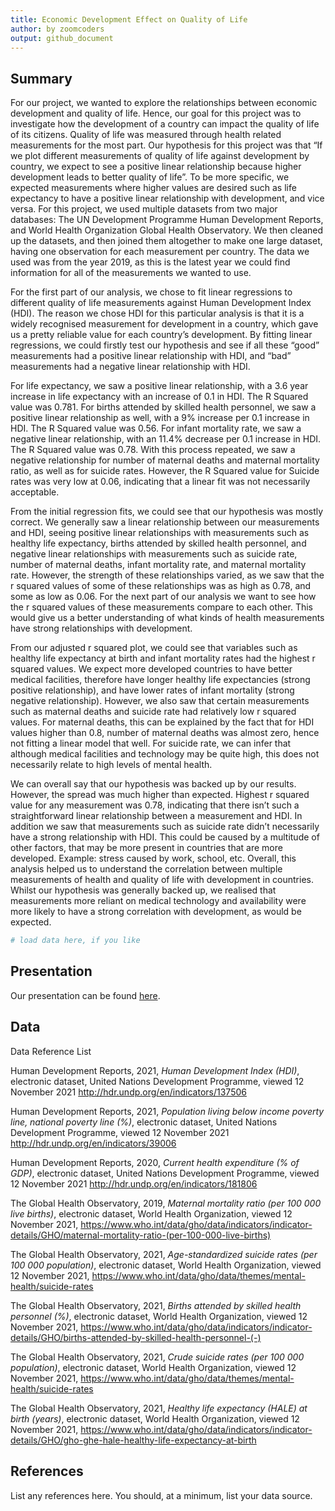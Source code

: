 ```yaml
---
title: Economic Development Effect on Quality of Life
author: by zoomcoders
output: github_document
---
```


## Summary

For our project, we wanted to explore the relationships between economic development and quality of life. Hence, our goal for this project was to investigate how the development of a country can impact the quality of life of its citizens. Quality of life was measured through health related measurements for the most part. Our hypothesis for this project was that "If we plot different measurements of quality of life against development by country, we expect to see a positive linear relationship because higher development leads to better quality of life". To be more specific, we expected measurements where higher values are desired such as life expectancy to have a positive linear relationship with development, and vice versa. For this project, we used multiple datasets from two major databases: The UN Development Programme Human Development Reports, and World Health Organization Global Health Observatory. We then cleaned up the datasets, and then joined them altogether to make one large dataset, having one observation for each measurement per country. The data we used was from the year 2019, as this is the latest year we could find information for all of the measurements we wanted to use. 

For the first part of our analysis, we chose to fit linear regressions to different quality of life measurements against Human Development Index (HDI). The reason we chose HDI for this particular analysis is that it is a widely recognised measurement for development in a country, which gave us a pretty reliable value for each country’s development. By fitting linear regressions, we could firstly test our hypothesis and see if all these “good” measurements had a positive linear relationship with HDI, and “bad” measurements had a negative linear relationship with HDI. 

For life expectancy, we saw a positive linear relationship, with a 3.6 year increase in life expectancy with an increase of 0.1 in HDI. The R Squared value was 0.781. For births attended by skilled health personnel, we saw a positive linear relationship as well, with a 9% increase per 0.1 increase in HDI. The R Squared value was 0.56. For infant mortality rate, we saw a negative linear relationship, with an 11.4% decrease per 0.1 increase in HDI. The R Squared value was 0.78. With this process repeated, we saw a negative relationship for number of maternal deaths and maternal mortality ratio, as well as for suicide rates. However, the R Squared value for Suicide rates was very low at 0.06, indicating that a linear fit was not necessarily acceptable.

From the initial regression fits, we could see that our hypothesis was mostly correct. We generally saw a linear relationship between our measurements and HDI, seeing positive linear relationships with measurements such as healthy life expectancy, births attended by skilled health personnel, and negative linear relationships with measurements such as suicide rate, number of maternal deaths, infant mortality rate, and maternal mortality rate. However, the strength of these relationships varied, as we saw that the r squared values of some of these relationships was as high as 0.78, and some as low as 0.06. For the next part of our analysis we want to see how the r squared values of these measurements compare to each other. This would give us a better understanding of what kinds of health measurements have strong relationships with development.

From our adjusted r squared plot, we could see that variables such as healthy life expectancy at birth and infant mortality rates had the highest r squared values. We expect more developed countries to have better medical facilities, therefore have longer healthy life expectancies (strong positive relationship), and have lower rates of infant mortality (strong negative relationship). However, we also saw that certain measurements such as maternal deaths and suicide rate had relatively low r squared values. For maternal deaths, this can be explained by the fact that for HDI values higher than 0.8, number of maternal deaths was almost zero, hence not fitting a linear model that well. For suicide rate, we can infer that although medical facilities and technology may be quite high, this does not necessarily relate to high levels of mental health. 

We can overall say that our hypothesis was backed up by our results. However, the spread was much higher than expected. Highest r squared value for any measurement was 0.78, indicating that there isn't such a straightforward linear relationship between a measurement and HDI. In addition we saw that measurements such as suicide rate didn't necessarily have a strong relationship with HDI. This could be caused by a multitude of other factors, that may be more present in countries that are more developed. Example: stress caused by work, school, etc. Overall, this analysis helped us to understand the correlation between multiple measurements of health and quality of life with development in countries. Whilst our hypothesis was generally backed up, we realised that measurements more reliant on medical technology and availability were more likely to have a strong correlation with development, as would be expected.


```r
# load data here, if you like
```

## Presentation

Our presentation can be found [here](presentation/presentation.html).

## Data 

Data Reference List

Human Development Reports, 2021, *Human Development Index (HDI)*, electronic dataset, United Nations Development Programme, viewed 12 November 2021 <http://hdr.undp.org/en/indicators/137506>

Human Development Reports, 2021, *Population living below income poverty line, national poverty line (%)*, electronic dataset, United Nations Development Programme, viewed 12 November 2021 <http://hdr.undp.org/en/indicators/39006>

Human Development Reports, 2020, *Current health expenditure (% of GDP)*, electronic dataset, United Nations Development Programme, viewed 12 November 2021 <http://hdr.undp.org/en/indicators/181806>

The Global Health Observatory, 2019, *Maternal mortality ratio (per 100 000 live births)*, electronic dataset, World Health Organization, viewed 12 November 2021, <https://www.who.int/data/gho/data/indicators/indicator-details/GHO/maternal-mortality-ratio-(per-100-000-live-births)>

The Global Health Observatory, 2021, *Age-standardized suicide rates (per 100 000 population)*, electronic dataset, World Health Organization, viewed 12 November 2021, <https://www.who.int/data/gho/data/themes/mental-health/suicide-rates>

The Global Health Observatory, 2021, *Births attended by skilled health personnel (%)*, electronic dataset, World Health Organization, viewed 12 November 2021, <https://www.who.int/data/gho/data/indicators/indicator-details/GHO/births-attended-by-skilled-health-personnel-(-)>

The Global Health Observatory, 2021, *Crude suicide rates (per 100 000 population)*, electronic dataset, World Health Organization, viewed 12 November 2021, <https://www.who.int/data/gho/data/themes/mental-health/suicide-rates>

The Global Health Observatory, 2021, *Healthy life expectancy (HALE) at birth (years)*, electronic dataset, World Health Organization, viewed 12 November 2021, <https://www.who.int/data/gho/data/indicators/indicator-details/GHO/gho-ghe-hale-healthy-life-expectancy-at-birth>


## References

List any references here. You should, at a minimum, list your data source.

